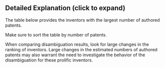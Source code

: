 :::{.callout-tip collapse="true"}

## Detailed Explanation (click to expand)

The table below provides the inventors with the largest number of authored patents. 

Make sure to sort the table by number of patents.

When comparing disambiguation results, look for large changes in the ranking of inventors. Large changes in the estimated numbers of authored patents may also warrant the need to investigate the behavior of the disambiguation for these prolific inventors. 

:::
